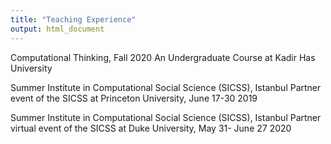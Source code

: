 ```yaml
---
title: "Teaching Experience"
output: html_document
---
```

Computational Thinking, Fall 2020 An Undergraduate Course at Kadir Has University

Summer Institute in Computational Social Science (SICSS), Istanbul Partner event of the SICSS at Princeton University, June 17-30 2019

Summer Institute in Computational Social Science (SICSS), Istanbul Partner virtual event of the SICSS at Duke University, May 31- June 27 2020